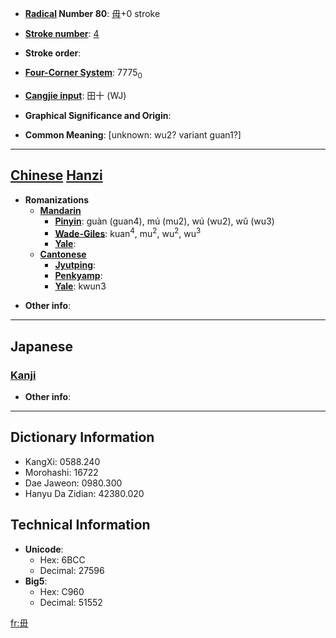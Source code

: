 * '''[[Wiktionary:Chinese radical index| Radical]] Number 80''': [[Wiktionary:Chinese radical index 毋|毋]]+0 stroke

* '''[[Wiktionary:Chinese total strokes index|Stroke number]]''': [[Wiktionary:Chinese total strokes index 4|4]]

* '''Stroke order''': 

* '''[[Wiktionary:Chinese four corner index|Four-Corner System]]''': 7775<sub>0</sub>

* '''[[Wiktionary:Chinese Cangjie index|Cangjie input]]''': 田十 (WJ)

* '''Graphical Significance and Origin''': 

* '''Common Meaning''': [unknown: wu2? variant guan1?]

----

== [[Chinese]] [[Hanzi]] ==

* '''Romanizations'''
** '''[[Mandarin]]'''
*** '''[[Pinyin]]''': guàn (guan4), mú (mu2), wú (wu2), wǔ (wu3)
*** '''[[Wade-Giles]]''': kuan<sup>4</sup>, mu<sup>2</sup>, wu<sup>2</sup>, wu<sup>3</sup>
*** '''[[Yale]]''': 
** '''[[Cantonese]]'''
*** '''[[Jyutping]]''':
*** '''[[Penkyamp]]''': 
*** '''[[Yale]]''': kwun3

* '''Other info''': 

----

==Japanese==
===[[Kanji]]===
{{kanji|on readings=[[かん]] (kan)
|kun readings=[[つらぬく]] (tsuranuku)
}}

* '''Other info''':  

----

== Dictionary Information ==

* KangXi: 0588.240
* Morohashi: 16722
* Dae Jaweon: 0980.300
* Hanyu Da Zidian: 42380.020

== Technical Information ==

* '''Unicode''':
** Hex: 6BCC
** Decimal: 27596
* '''Big5''':
** Hex: C960
** Decimal: 51552

[[fr:毌]]